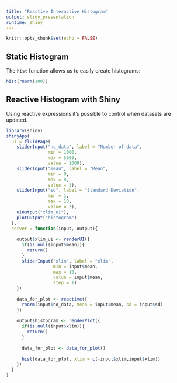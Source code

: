 ```yaml
---
title: "Reactive Interactive Histogram"
output: slidy_presentation
runtime: shiny
---
```


```r
knitr::opts_chunk$set(echo = FALSE)
```

## Static Histogram

The `hist` function allows us to easily create histograms:

```r
hist(rnorm(100))
```


## Reactive Histogram with Shiny

Using reactive expressions it's possible to control when datasets are updated.


```r
library(shiny)
shinyApp(
  ui = fluidPage(
    sliderInput("no_data", label = "Number of data",
                min = 1000,
                max = 5000,
                value = 1000),
    sliderInput("mean", label = "Mean",
                min = 0,
                max = 8,
                value = 3),
    sliderInput("sd", label = "Standard Deviation",
                min = 1,
                max = 10,
                value = 2),
    uiOutput("xlim_ui"),
    plotOutput("histogram")
  ),
  server = function(input, output){
    
    output$xlim_ui <- renderUI({
      if(is.null(input$mean)){
        return()
      }
      sliderInput("xlim", label = "xlim",
                  min = input$mean,
                  max = 10,
                  value = input$mean,
                  step = 1)
    })
    
    data_for_plot <- reactive({
      rnorm(input$no_data, mean = input$mean, sd = input$sd)
    })
    
    output$histogram <- renderPlot({
      if(is.null(input$xlim)){
        return()
      }
      
      data_for_plot <- data_for_plot()
      
      hist(data_for_plot, xlim = c(-input$xlim,input$xlim))
    })
  }
)
```
